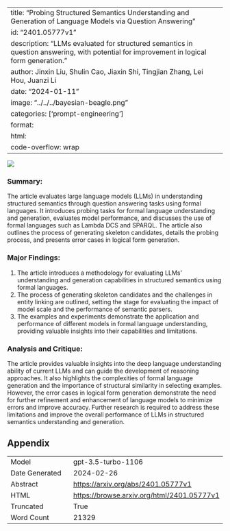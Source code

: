 
---
title: "Probing Structured Semantics Understanding and Generation of Language Models via Question Answering"
id: "2401.05777v1"
description: "LLMs evaluated for structured semantics in question answering, with potential for improvement in logical form generation."
author: Jinxin Liu, Shulin Cao, Jiaxin Shi, Tingjian Zhang, Lei Hou, Juanzi Li
date: "2024-01-11"
image: "../../../bayesian-beagle.png"
categories: ['prompt-engineering']
format:
  html:
    code-overflow: wrap
---

![](../../../bayesian-beagle.png)

### Summary:

The article evaluates large language models (LLMs) in understanding structured semantics through question answering tasks using formal languages. It introduces probing tasks for formal language understanding and generation, evaluates model performance, and discusses the use of formal languages such as Lambda DCS and SPARQL. The article also outlines the process of generating skeleton candidates, details the probing process, and presents error cases in logical form generation.

### Major Findings:
1. The article introduces a methodology for evaluating LLMs' understanding and generation capabilities in structured semantics using formal languages.
2. The process of generating skeleton candidates and the challenges in entity linking are outlined, setting the stage for evaluating the impact of model scale and the performance of semantic parsers.
3. The examples and experiments demonstrate the application and performance of different models in formal language understanding, providing valuable insights into their capabilities and limitations.

### Analysis and Critique:
The article provides valuable insights into the deep language understanding ability of current LLMs and can guide the development of reasoning approaches. It also highlights the complexities of formal language generation and the importance of structural similarity in selecting examples. However, the error cases in logical form generation demonstrate the need for further refinement and enhancement of language models to minimize errors and improve accuracy. Further research is required to address these limitations and improve the overall performance of LLMs in structured semantics understanding and generation.

## Appendix

|          |          |
|----------|----------|
| Model     | gpt-3.5-turbo-1106       |
| Date Generated     | 2024-02-26       |
| Abstract | [https://arxiv.org/abs/2401.05777v1](https://arxiv.org/abs/2401.05777v1)        |
| HTML     | [https://browse.arxiv.org/html/2401.05777v1](https://browse.arxiv.org/html/2401.05777v1)       |
| Truncated       | True       |
| Word Count       | 21329       |